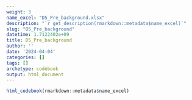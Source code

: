 ```yaml
---
weight: 3
name_excel: "D5_Pre_background.xlsx"
description: "`r get_description(rmarkdown::metadata$name_excel)`"
slug: "D5_Pre_background"
datetime: 1.7122402e+09
title: D5_Pre_background
author: ''
date: '2024-04-04'
categories: []
tags: []
archetype: codebook
output: html_document
---
```


```r
html_codebook(rmarkdown::metadata$name_excel)
```

